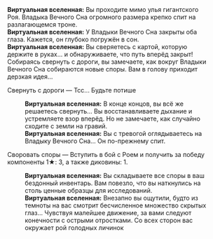 {{Диалог Начало}}
:'''Виртуальная вселенная:''' Вы проходите мимо улья гигантского Роя. Владыка Вечного Сна огромного размера крепко спит на разлагающемся троне.
:'''Виртуальная вселенная:''' У Владыки Вечного Сна закрыты оба глаза. Кажется, он глубоко погружён в сон.
:'''Виртуальная вселенная:''' Вы сверяетесь с картой, которую держите в руках... и обнаруживаете, что путь вперёд закрыт! Собираясь свернуть с дороги, вы замечаете, как вокруг Владыки Вечного Сна собираются новые споры. Вам в голову приходит дерзкая идея...
:{{Диалог|Звезда}} Свернуть с дороги &mdash; Тсс... Будьте потише
::'''Виртуальная вселенная:''' В конце концов, вы всё же решаетесь свернуть... Вы восстанавливаете дыхание и устремляете взор вперёд. Но не замечаете, как случайно сходите с земли на гравий.
::'''Виртуальная вселенная:''' Вы с тревогой оглядываетесь на Владыку Вечного Сна... Он по-прежнему спит.
:{{Диалог|Звезда}} Своровать споры &mdash; Вступить в бой с Роем и получить за победу компоненты 1★: 3, а также диковины: 1.
::'''Виртуальная вселенная:''' Вы складываете все споры в ваш бездонный инвентарь. Вам повезло, что вы наткнулись на столь ценные образцы для исследований.
::'''Виртуальная вселенная:''' Внезапно вы ощутили, будто из темноты на вас смотрит бесчисленное множество скрытых глаз... Чувствуя малейшее движение, за вами следуют конечности с острыми отростками. Со всех сторон вас окружает рой голодных личинок
{{Диалог Конец}}
